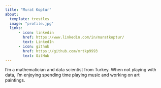 ```yaml
---
title: "Murat Koptur"
about:
  template: trestles
  image: "profile.jpg"
  links:
      - icon: linkedin
        href: https://www.linkedin.com/in/muratkoptur/
        text: LinkedIn
      - icon: github
        href: https://github.com/mrtkp9993
        text: GitHub
---
```


I'm a mathematician and data scientist from Turkey. When not playing with data,
I'm enjoying spending time playing music and working on art paintings.
